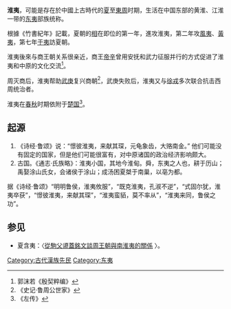 
'''淮夷'''，可能是存在於中國上古時代的[[夏朝|夏]]至[[東周|東周]]时期，生活在中国东部的黄淮、江淮一带的[[东夷|东夷]]部族统称。

根據《竹書紀年》記載，夏朝的[[相_(夏朝)|相]]在即位的第一年，進攻淮夷，第二年攻[[風夷|風夷]]、[[黃夷|黃夷]]，第七年[[于夷|于夷]]訪夏朝。

淮夷後來与商王朝关系很亲近，商王[[帝辛|帝辛]]曾用安抚和武力征服并行的方式促进了淮夷和中原的文化交流<ref>郭沫若《殷契粹编》</ref>。

周灭商后，淮夷帮助[[武庚|武庚]]复兴商朝<ref>《史记·鲁周公世家》</ref>，武庚失败后，淮夷又与[[徐戎|徐戎]]多次联合抗击西周统治者。

淮夷在[[春秋时期|春秋]]时期依附于[[楚国|楚国]]<ref>《左传》</ref>。

==起源==
#《诗经·鲁颂》说：“憬彼淮夷，来献其琛，元龟象齿，大赂南金。” 他们可能没有固定的国家，但是他们可能很富有，对中原诸国的政治经济影响颇大。
#古国。《通志·氏族略》：淮夷小国，其地今淮甸。舜，东夷之人也，耕于历山；禹娶涂山氏女，会诸侯于涂山；成汤困夏桀于南巢，以亳为都。
据《诗经·鲁颂》“明明鲁侯，淮夷攸服”，“既克淮夷，孔淑不逆”，“式固尔犹，淮夷卒获”，“憬彼淮夷，来献其琛”，“淮夷蛮貊，莫不率从”，“淮夷来同，鲁侯之功”。

==参见==
<references/>
*夏含夷：〈[http://ccsdb.ncl.edu.tw/ccs/image/01_005_002_01_12.pdf 從駒父盨蓋銘文談周王朝與南淮夷的關係] {{Wayback|url=http://ccsdb.ncl.edu.tw/ccs/image/01_005_002_01_12.pdf |date=20210419140727 }}〉。

{{山东省先秦列国}}
{{Neolithic cultures of China}}

[[Category:古代漢族先民|Category:古代漢族先民]]
[[Category:东夷|Category:东夷]]